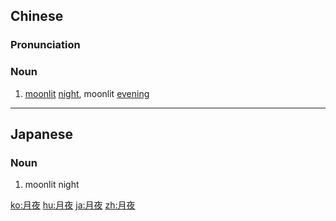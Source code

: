 ==Chinese==
{{zh-forms}}

===Pronunciation===
{{zh-pron
|m=yuèyè
|c=jyut6 je6
|cat=n
}}

===Noun===
{{zh-noun}}

# [[moonlit]] [[night]], moonlit [[evening]]

----

==Japanese==
{{ja-kanjitab|つき|よ|yomi=k}}

===Noun===
{{ja-noun|つきよ}}

# moonlit night

[[ko:月夜]]
[[hu:月夜]]
[[ja:月夜]]
[[zh:月夜]]